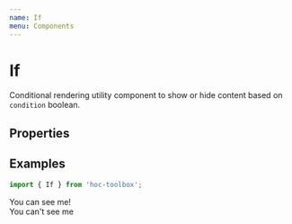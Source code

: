 ```yaml
---
name: If
menu: Components
---
```



# If

Conditional rendering utility component to show or hide content based on `condition` boolean.

## Properties

<PropsTable of={If} />

## Examples

```jsx
import { If } from 'hoc-toolbox';
```

<Playground>
  <If condition={true}>
    <div>You can see me!</div>
  </If>

  <If condition={false}>
    <div>You can't see me</div>
  </If>
</Playground>